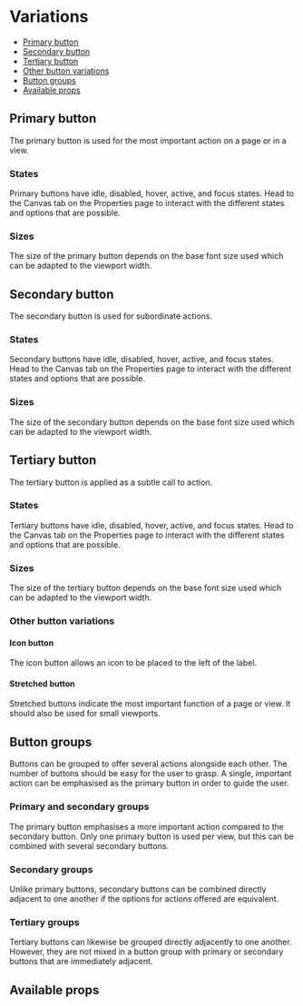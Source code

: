 

<Meta title="Components/Buttons/Variations" component={Button} />

# Variations

- [Primary button](?path=/docs/components-buttons-variations--page#primary-button)
- [Secondary button](?path=/docs/components-buttons-variations--page#secondary-button)
- [Tertiary button](?path=/docs/components-buttons-variations--page#tertiary-button)
- [Other button variations](?path=/docs/components-buttons-variations--page#other-button-variations)
- [Button groups](?path=/docs/components-buttons-variations--page#button-groups)
- [Available props](?path=/docs/components-buttons-variations--page#available-props)

## Primary button

The primary button is used for the most important action on a page or in a view.

<Canvas>
  <Story id="components-buttons-all-stories--primary-button" />
</Canvas>

### States

Primary buttons have idle, disabled, hover, active, and focus states. Head to the Canvas tab on the Properties page to interact with the different states and options that are possible.

<Canvas>
  <Story id="components-buttons-all-stories--primary-states" />
</Canvas>

### Sizes

The size of the primary button depends on the base font size used which can be adapted to the viewport width.

<Canvas>
  <Story id="components-buttons-all-stories--primary-sizes" />
</Canvas>

## Secondary button

The secondary button is used for subordinate actions.

<Canvas>
  <Story id="components-buttons-all-stories--secondary-button" />
</Canvas>

### States

Secondary buttons have idle, disabled, hover, active, and focus states. Head to the Canvas tab on the Properties page to interact with the different states and options that are possible.

<Canvas>
  <Story id="components-buttons-all-stories--secondary-states" />
</Canvas>

### Sizes

The size of the secondary button depends on the base font size used which can be adapted to the viewport width.

<Canvas>
  <Story id="components-buttons-all-stories--secondary-sizes" />
</Canvas>

## Tertiary button

The tertiary button is applied as a subtle call to action.

<Canvas>
  <Story id="components-buttons-all-stories--tertiary-button" />
</Canvas>

### States

Tertiary buttons have idle, disabled, hover, active, and focus states. Head to the Canvas tab on the Properties page to interact with the different states and options that are possible.

<Canvas>
  <Story id="components-buttons-all-stories--tertiary-states" />
</Canvas>

### Sizes

The size of the tertiary button depends on the base font size used which can be adapted to the viewport width.

<Canvas>
  <Story id="components-buttons-all-stories--tertiary-sizes" />
</Canvas>

### Other button variations

#### Icon button

The icon button allows an icon to be placed to the left of the label.

<Canvas>
  <Story id="components-buttons-all-stories--icon-buttons" />
</Canvas>

#### Stretched button

Stretched buttons indicate the most important function of a page or view. It should also be used for small viewports.

<Canvas>
  <Story id="components-buttons-all-stories--stretched-button" />
</Canvas>

## Button groups

Buttons can be grouped to offer several actions alongside each other. The number of buttons should be easy for the user to grasp. A single, important action can be emphasised as the primary button in order to guide the user.

### Primary and secondary groups

The primary button emphasises a more important action compared to the secondary button. Only one primary button is used per view, but this can be combined with several secondary buttons.

<Canvas>
  <Story id="components-buttons-all-stories--primary-groups" />
</Canvas>

### Secondary groups

Unlike primary buttons, secondary buttons can be combined directly adjacent to one another if the options for actions offered are equivalent.

<Canvas>
  <Story id="components-buttons-all-stories--secondary-groups" />
</Canvas>

### Tertiary groups

Tertiary buttons can likewise be grouped directly adjacently to one another. However, they are not mixed in a button group with primary or secondary buttons that are immediately adjacent.

<Canvas>
  <Story id="components-buttons-all-stories--tertiary-groups" />
</Canvas>

## Available props

<ArgsTable of={Button} />
